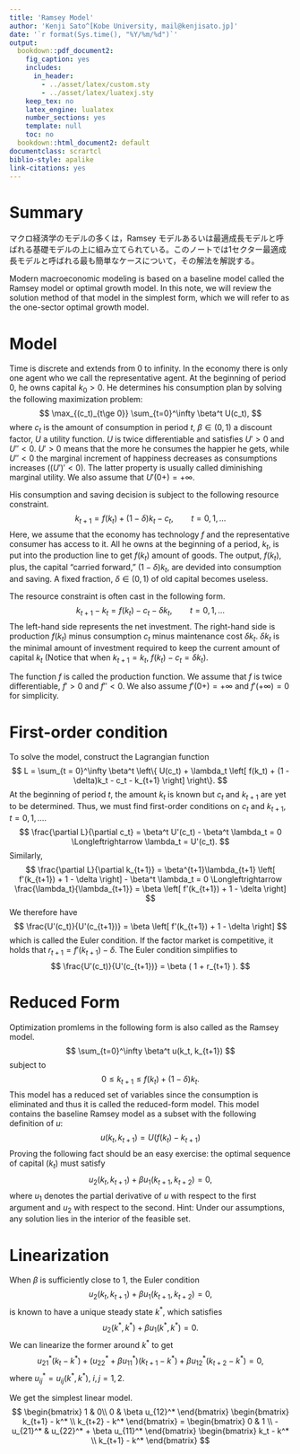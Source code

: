 ```yaml
---
title: 'Ramsey Model'
author: 'Kenji Sato^[Kobe University, mail@kenjisato.jp]'
date: '`r format(Sys.time(), "%Y/%m/%d")`'
output:
  bookdown::pdf_document2:
    fig_caption: yes
    includes:
      in_header: 
        - ../asset/latex/custom.sty
        - ../asset/latex/luatexj.sty
    keep_tex: no
    latex_engine: lualatex
    number_sections: yes
    template: null
    toc: no
  bookdown::html_document2: default
documentclass: scrartcl
biblio-style: apalike
link-citations: yes
---
```


# Summary

マクロ経済学のモデルの多くは，Ramsey モデルあるいは最適成長モデルと呼ばれる基礎モデルの上に組み立てられている。このノートでは1セクター最適成長モデルと呼ばれる最も簡単なケースについて，その解法を解説する。

Modern macroeconomic modeling is based on a baseline model called the Ramsey model or optimal growth model. In this note, we will review the solution method of that model in the simplest form, which we will refer to as the one-sector optimal growth model.

# Model 

Time is discrete and extends from 0 to infinity. In the economy there is only one agent who we call the representative agent. At the beginning of period 0, he owns capital $k_0 > 0$. He determines his consumption plan by solving the following maximization problem:
$$
\max_{(c_t)_{t\ge 0}} \sum_{t=0}^\infty \beta^t U(c_t),
$$
where $c_t$ is the amount of consumption in period $t$, $\beta \in (0,1)$ a discount factor, $U$ a utility function. $U$ is twice differentiable and satisfies $U' > 0$ and $U'' < 0$. $U' > 0$ means that the more he consumes the happier he gets, while $U'' < 0$ the marginal increment of happiness decreases as consumptions increases ($(U')' < 0$). The latter property is usually called diminishing marginal utility. We also assume that $U'(0+) = + \infty$.

His consumption and saving decision is subject to the following resource constraint. 
$$
k_{t+1} = f(k_t) + (1 - \delta)k_t - c_t, \qquad t = 0,1,\dots
$$
Here, we assume that the economy has technology $f$ and the representative consumer has access to it. All he owns at the beginning of a period, $k_t$, is put into the production line to get $f(k_t)$ amount of goods. The output, $f(k_t)$, plus, the capital "carried forward," $(1-\delta)k_t$, are devided into consumption and saving. A fixed fraction, $\delta \in (0,1)$ of old capital becomes useless. 

The resource constraint is often cast in the following form.   
$$
k_{t+1} - k_t = f(k_t) - c_t - \delta k_t, \qquad t = 0,1,\dots 
$$
The left-hand side represents the net investment. The right-hand side is production $f(k_t)$ minus consumption $c_t$ minus maintenance cost $\delta k_t$. $\delta k_t$ is the minimal amount of investment required to keep the current amount of capital $k_t$ (Notice that when $k_{t+1} = k_t$, $f(k_t) - c_t = \delta k_t$).

The function $f$ is called the production function. We assume that $f$ is twice  differentiable, $f' > 0$ and $f'' < 0$. We also assume $f'(0+) = +\infty$ and $f'(+\infty) = 0$ for simplicity. 

# First-order condition

To solve the model, construct the Lagrangian function
$$
L = 
\sum_{t = 0}^\infty \beta^t 
\left\{
  U(c_t) + \lambda_t \left[
    f(k_t) + (1 - \delta)k_t - c_t - k_{t+1}
  \right]
\right\}.
$$
At the beginning of period $t$, the amount $k_t$ is known but $c_t$ and $k_{t+1}$ are yet to be determined. Thus, we must find first-order conditions on $c_t$ and $k_{t+1}$, $t = 0, 1, \dots$. 
$$
\frac{\partial L}{\partial c_t} 
=
\beta^t U'(c_t) - \beta^t \lambda_t = 0
\Longleftrightarrow 
\lambda_t = U'(c_t).
$$
Similarly,
$$
\frac{\partial L}{\partial k_{t+1}} 
=
\beta^{t+1}\lambda_{t+1} \left[
  f'(k_{t+1}) + 1 - \delta
\right]
-
\beta^t \lambda_t
=
0
\Longleftrightarrow
\frac{\lambda_t}{\lambda_{t+1}} = \beta \left[
  f'(k_{t+1}) + 1 - \delta
\right]
$$
We therefore have 
$$
  \frac{U'(c_t)}{U'(c_{t+1})} 
  = \beta \left[
    f'(k_{t+1}) + 1 - \delta
  \right]
$$
which is called the Euler condition. If the factor market is competitive, it holds that $r_{t+1} = f'(k_{t+1}) - \delta$. The Euler condition simplifies to
$$
  \frac{U'(c_t)}{U'(c_{t+1})} 
  = \beta (
    1 + r_{t+1}
  ).
$$

# Reduced Form

Optimization promlems in the following form is also called as the Ramsey model.
$$
\sum_{t=0}^\infty
\beta^t u(k_t, k_{t+1})
$$
subject to
$$
0 \le k_{t+1} \le f(k_t) + (1 - \delta)k_t.
$$
This model has a reduced set of variables since the consumption is eliminated and thus it is called the reduced-form model. This model contains the baseline Ramsey model as a subset with the following definition of $u$:
$$
  u(k_t, k_{t+1}) = U\left(
    f(k_t) - k_{t+1}
  \right)
$$
Proving the following fact should be an easy exercise: the optimal sequence of capital $(k_t)$ must satisfy
$$
  u_2(k_t, k_{t+1}) + \beta u_1(k_{t+1}, k_{t+2}) = 0,
$$
where $u_1$ denotes the partial derivative of $u$ with respect to the first argument and $u_2$ with respect to the second. Hint: Under our assumptions, any solution lies in the interior of the feasible set.

# Linearization

When $\beta$ is sufficiently close to $1$, the Euler condition
$$
  u_2(k_t, k_{t+1}) + \beta u_1(k_{t+1}, k_{t+2}) = 0,
$$
is known to have a unique steady state $k^*$, which satisfies
$$
u_2(k^*, k^*) + \beta u_1(k^*, k^*) = 0.
$$
We can linearize the former around $k^*$ to get
$$
u_{21}^* (k_t - k^*) + (u_{22}^* + \beta u_{11}^*)(k_{t+1} - k^*)
+ \beta u_{12}^* (k_{t+2} - k^*) =0,
$$
where $u_{ij}^* = u_{ij}(k^*, k^*)$, $i,j=1,2$. 

We get the simplest linear model.
$$
\begin{bmatrix}
  1 & 0\\
  0 & \beta u_{12}^*
\end{bmatrix}
\begin{bmatrix}
  k_{t+1} - k^* \\
  k_{t+2} - k^*
\end{bmatrix}
=
\begin{bmatrix}
  0 & 1 \\
  -u_{21}^* & u_{22}^* + \beta u_{11}^*
\end{bmatrix}
\begin{bmatrix}
  k_t - k^* \\
  k_{t+1} - k^*
\end{bmatrix}
$$


